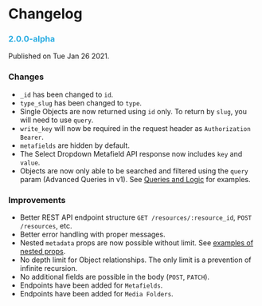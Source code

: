 # Changelog

### <font color="#28ACE2">2.0.0-alpha</font>

Published on Tue Jan 26 2021.

### Changes

- `_id` has been changed to `id`.
- `type_slug` has been changed to `type`.
- Single Objects are now returned using `id` only. To return by `slug`, you will need to use `query`.
- `write_key` will now be required in the request header as `Authorization Bearer`.
- `metafields` are hidden by default.
- The Select Dropdown Metafield API response now includes `key` and `value`.
- Objects are now only able to be searched and filtered using the `query` param (Advanced Queries in v1). See [Queries and Logic](/cosmic-api/queries) for examples.

### Improvements

- Better REST API endpoint structure `GET /resources/:resource_id`, `POST /resources`, etc.
- Better error handling with proper messages.
- Nested `metadata` props are now possible without limit. See [examples of nested props](/cosmic-api/objects#get-objects).
- No depth limit for Object relationships. The only limit is a prevention of infinite recursion.
- No additional fields are possible in the body (`POST`, `PATCH`).
- Endpoints have been added for `Metafields`.
- Endpoints have been added for `Media Folders`.
